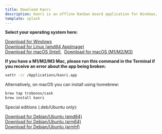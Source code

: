 ```yaml
---
title: Download Kanri
description: Kanri is an offline Kanban board application for Windows, macOS and Linux, built with simplicity and user experience in mind.
template: splash
---
```


**Select your operating system here:**

<a href="https://github.com/trobonox/kanri/releases/download/app-v0.6.1/kanri_0.6.1_x64_en-US.msi"> Download for Windows </a>
<br/>
<a href="https://github.com/trobonox/kanri/releases/download/app-v0.6.1/kanri_0.6.1_amd64.AppImage"> Download for Linux (amd64 AppImage) </a>
<br/>
<a href="https://github.com/trobonox/kanri/releases/download/app-v0.6.1/kanri_0.6.1_x64.dmg"> Download for macOS (Intel) </a>
&nbsp;
<a href="https://github.com/trobonox/kanri/releases/download/app-v0.6.1/kanri_0.6.1_aarch64.dmg"> Download for macOS (M1/M2/M3) </a>

**If you have a M1/M2/M3 Mac, please run this command in the Terminal if you receive an error about the app being broken:**
```bash
xattr -cr /Applications/kanri.app
```

Alternatively, on macOS you can install using homebrew:
```bash
brew tap trobonox/cask
brew install kanri
```


Special editions (.deb/Ubuntu only):

<a href="https://github.com/trobonox/kanri/releases/download/app-v0.6.1/kanri_0.6.1_amd64.deb"> Download for Debian/Ubuntu (amd64) </a>
<br/>
<a href="https://github.com/trobonox/kanri/releases/download/app-v0.6.1/kanri_0.6.1_arm64.deb"> Download for Debian/Ubuntu (arm64) </a>
<br/>
<a href="https://github.com/trobonox/kanri/releases/download/app-v0.6.1/kanri_0.6.1_armhf.deb"> Download for Debian/Ubuntu (armhf) </a>
